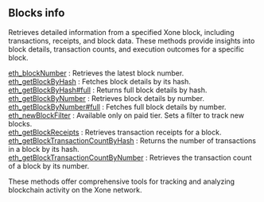 

<Meta
  title="Xone blocks info | dRPC"
/>

## Blocks info

Retrieves detailed information from a specified Xone block, including transactions, receipts, and block data. These methods provide insights into block details, transaction counts, and execution outcomes for a specific block.

[eth_blockNumber](/openapi/blocksinfo/eth_blockNumber) : Retrieves the latest block number. \
[eth_getBlockByHash](/openapi/blocksinfo/eth_getBlockByHash) : Fetches block details by its hash. \
[eth_getBlockByHash#full](/openapi/blocksinfo/eth_getBlockByHashfull) : Returns full block details by hash. \
[eth_getBlockByNumber](/openapi/blocksinfo/eth_getBlockByNumber) : Retrieves block details by number. \
[eth_getBlockByNumber#full](/openapi/blocksinfo/eth_getBlockByNumberfull) : Fetches full block details by number. \
[eth_newBlockFilter](/openapi/blocksinfo/eth_newBlockFilter) : Available only on paid tier. Sets a filter to track new blocks. \
[eth_getBlockReceipts](/openapi/blocksinfo/eth_getBlockReceipts) : Retrieves transaction receipts for a block. \
[eth_getBlockTransactionCountByHash](/openapi/blocksinfo/eth_getBlockTransactionCountByHash) : Returns the number of transactions in a block by its hash. \
[eth_getBlockTransactionCountByNumber](/openapi/blocksinfo/eth_getBlockTransactionCountByNumber) : Retrieves the transaction count of a block by its number.

These methods offer comprehensive tools for tracking and analyzing blockchain activity on the Xone network.
